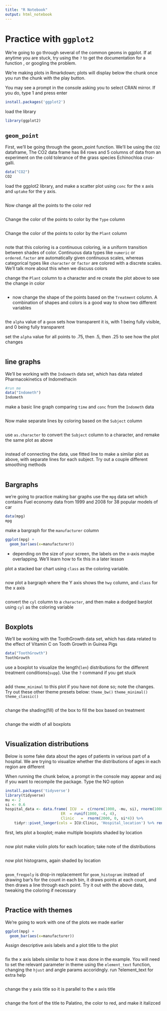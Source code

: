 ```yaml
---
title: "R Notebook"
output: html_notebook
---
```


# Practice with `ggplot2`

We're going to go through several of the common geoms in ggplot. If at anytime you are stuck, try using the `?` to get the documentation for a function , or googling the problem. 

We're making plots in Rmarkdown; plots will display below the chunk once you run the chunk with the play button. 

You may see a prompt in the console asking you to select CRAN mirror. If you do, type 1 and press enter

```r
install.packages('ggplot2')
```

load the library

```r
library(ggplot2)
```

## `geom_point`

First, we'll be going through the geom_point function. We'll be using the `CO2` dataframe, The CO2 data frame has 84 rows and 5 columns of data from an experiment on the cold tolerance of the grass species Echinochloa crus-galli.

```r
data("CO2")
CO2
```

load the ggplot2 library, and make a scatter plot using `conc` for the x axis and `uptake` for the y axis.

```r

```


Now change all the points to the color red

```r

```


Change the color of the points to color by the `Type` column

```r

```

Change the color of the points to color by the `Plant` column

```r

```


note that this coloring is a continuous coloring, ie a uniform transition between shades of color. Continuous data types like `numeric` or `ordered.factor` are automatically given continuous scales, whereas categorical types like `character` or `factor` are colored with a discrete scales. We'll talk more about this when we discuss colors 

change the `Plant` column to a character and re create the plot above to see the change in color

```r

```

- now change the shape of the points based on the `Treatment` column.  A combination of shapes and colors is a good way to show two different variables

```r


```

the `alpha` value of a `geom` sets how transparent it is, with 1 being fully visible, and 0 being fully transparent

set the `alpha` value for all points to .75, then .5, then .25 to see how the plot changes

```r

```


## line graphs 

We'll be working with the `Indometh` data set, which has data related  Pharmacokinetics of Indomethacin
```r
#run me
data("Indometh")
Indometh
```

make a basic line graph comparing `time` and `conc` from the `Indometh` data 

```r

```


Now make separate lines by coloring based on the `Subject` column
```r

```

use `as.character` to convert the `Subject` column to a character, and remake the same plot as above

```r

```

instead of connecting the data, use fitted line to make a similar plot as above, with separate lines for each subject. Try out a couple different smoothing methods

```r

```


## Bargraphs 

we're going to practice making bar graphs use the `mpg` data set which contains Fuel economy data from 1999 and 2008 for 38 popular models of car

```r
data(mpg)
mpg
```

make a bargraph for  the `manufacturer` column

```r
ggplot(mpg) + 
  geom_bar(aes(x=manufacturer))

```

- depending on the size of your screen, the labels on the x-axis maybe overlapping. We'll learn how to fix this in a later lesson

plot a stacked bar chart using `class` as the coloring variable. 

```r

```

now plot a bargraph where the Y axis shows the `hwy` column, and `class` for the x axis

```r


```

convert the `cyl` column to a `character`, and then make a dodged barplot using `cyl` as the coloring variable 

```r

```


## Boxplots 
 
We'll be working with the ToothGrowth data set, which has data related to the effect of Vitamin C on Tooth Growth in Guinea Pigs
 
```r
data("ToothGrowth")
ToothGrowth
```

use a boxplot to visualize the length(`len`) distributions for the different treatment conditions(`supp`). Use the `?` command if you get stuck

```r


```


add `theme_minimal` to this plot if you have not done so; note the changes. 
Try out these other theme presets below:
`theme_bw()`
`theme_minimal()`
`theme_classic()`

```r

```


change the shading(fill) of the box to fill the box based on treatment
```r

```


change the width of all boxplots 
```r

```


## Visualization distributions 

Below is some fake data about the ages of patients in various part of a hospital. We are trying to visualize whether the distributions of ages in each region are different

When running the chunk below, a prompt in the console may appear and asj if you want to recompile the package. Type the NO option

```r
install.packages('tidyverse')
library(tidyverse)
mu <- 2
si <- 0.6
hospital_data <- data.frame( ICU  =  c(rnorm(1000, -mu, si), rnorm(1000, mu, si)), 
                         ER  = runif(1000, -4, 4),
                         Clinic   =  rnorm(2000, 0, si*4)) %>% 
    tidyr::pivot_longer(cols = ICU:Clinic, 'Hospital_location') %>% rename(age = 'value')

```

first, lets plot a boxplot; make multiple boxplots shaded by location

```r

```

now plot make violin plots for each location; take note of the distributions 

```r

```

now plot histograms, again shaded by location

```r


```

`geom_freqpoly` is  drop-in replacement for `geom_histogram`: instead of drawing bar's for the count in each bin, it draws points at each count, and then draws a line through each point. Try it out with the above data, tweaking the coloring if necessary

```r

```


## Practice with themes 

We're going to work with one of the plots we made earlier 


```r
ggplot(mpg) + 
  geom_bar(aes(x=manufacturer))

```


Assign descriptive axis labels and a plot title to the plot

```r

```


fix the x axis labels similar to how it was done in the example. You will need to set the relevant parameter in theme using the `element_text` function, changing the `hjust` and angle params accoridngly. run ?element_text for extra help

```r

```


change the y axis title so it is parallel to the x axis title 

```r

```

change the font of the title to Palatino, the color to red, and make it italizced


```r

```






